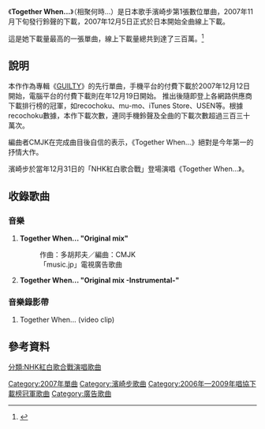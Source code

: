 {{Single infobox
| Name           = Together When...<br /><small>相聚何時...</small>
| Cover          = Together When.png
| Artist         = [[濱崎步|濱崎步]]
| Album          = [[GUILTY|GUILTY]]
| A-side         = Together When...
| B-side         =  
| Released       = 2007年12月5日
| Format         = 數位下載
| Recorded       = 
| Genre          = [[日本流行音樂|日本流行音樂]]
| Length         = 10分22秒
| Label          = [[avex_trax|avex trax]]
| Writer         = [[濱崎步|濱崎步]]<br />多胡邦夫
| Producer       = 松浦勝人
| Certification  = *雙白金唱片（鈴聲下載、日本唱片協會）
*白金唱片（全曲下載、日本唱片協會）
| Chart position = 
| Last single    = [[talkin'_2_myself|talkin' 2 myself]]<br />（2007年）
| This single    = '''Together When...'''<br />（2007年）
| Next single    = [[Mirrorcle_World|Mirrorcle World]]<br />(2008年)
| Misc           = 
}}

《'''Together When...'''》（相聚何時...）是日本歌手濱崎步第1張數位單曲，2007年11月下旬發行鈴聲的下載，2007年12月5日正式於日本開始全曲線上下載。

這是她下載量最高的一張單曲，線上下載量總共到達了三百萬。<ref>{{Cite web |url=http://www.billboard.com/#/artist/ayumi-hamasaki/bio/397072 |title=存档副本 |accessdate=2011-02-08 |archive-date=2011-05-05 |archive-url=https://web.archive.org/web/20110505010205/http://www.billboard.com/#/artist/ayumi-hamasaki/bio/397072 |dead-url=no }}</ref>

== 說明 ==

本作作為專輯《[[GUILTY|GUILTY]]》的先行單曲，手機平台的付費下載於2007年12月12日開始，電腦平台的付費下載則在年12月19日開始。
推出後隨即登上各網路供應商下載排行榜的冠軍，如recochoku、mu-mo、iTunes Store、USEN等。根據recochoku數據，本作下載次數，連同手機鈴聲及全曲的下載次數超過三百三十萬次。

編曲者CMJK在完成曲目後自信的表示，《Together When...》絕對是今年第一的抒情大作。

濱崎步於當年12月31日的「NHK紅白歌合戰」登場演唱《Together When...》。

== 收錄歌曲 ==

=== 音樂 ===

#'''Together When... "Original mix"'''  
#:作曲：多胡邦夫／編曲：CMJK
#:「music.jp」電視廣告歌曲
#'''Together When... "Original mix -Instrumental-"'''

=== 音樂錄影帶 ===

#Together When... (video clip)

== 參考資料 ==
<references/>
{{Ayumi Hamasaki singles}}
{{2006年至2009年唱協下載榜冠軍|2007年12月}}

[[Category:2007年單曲|Category:2007年單曲]]
[[Category:濱崎步歌曲|Category:濱崎步歌曲]]
[[Category:2006年—2009年唱協下載榜冠軍歌曲|Category:2006年—2009年唱協下載榜冠軍歌曲]]
[[Category:廣告歌曲|Category:廣告歌曲]]
[[分類:NHK紅白歌合戰演唱歌曲|分類:NHK紅白歌合戰演唱歌曲]]